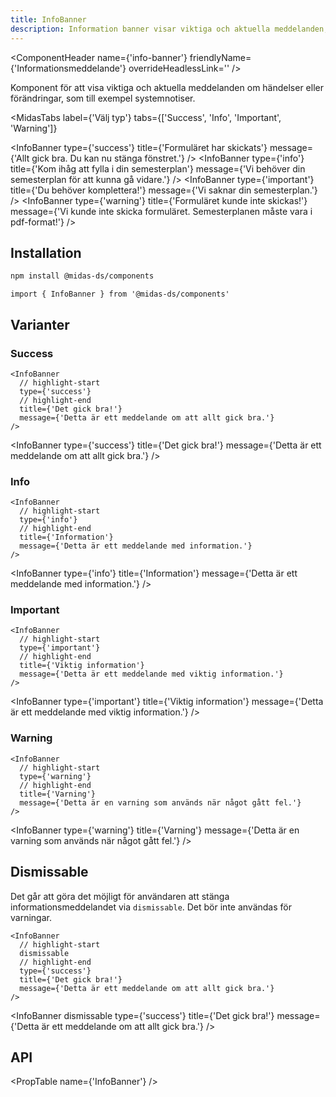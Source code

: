 ```yaml
---
title: InfoBanner
description: Information banner visar viktiga och aktuella meddelanden, som till exempel systemnotiser.
---
```



<ComponentHeader
  name={'info-banner'}
  friendlyName={'Informationsmeddelande'}
  overrideHeadlessLink=''
/>

Komponent för att visa viktiga och aktuella meddelanden om händelser eller förändringar, som till exempel systemnotiser.

<MidasTabs
  label={'Välj typ'}
  tabs={['Success', 'Info', 'Important', 'Warning']}
>
  <InfoBanner
    type={'success'}
    title={'Formuläret har skickats'}
    message={'Allt gick bra. Du kan nu stänga fönstret.'}
  />
  <InfoBanner
    type={'info'}
    title={'Kom ihåg att fylla i din semesterplan'}
    message={'Vi behöver din semesterplan för att kunna gå vidare.'}
  />
  <InfoBanner
    type={'important'}
    title={'Du behöver komplettera!'}
    message={'Vi saknar din semesterplan.'}
  />
  <InfoBanner
    type={'warning'}
    title={'Formuläret kunde inte skickas!'}
    message={'Vi kunde inte skicka formuläret. Semesterplanen måste vara i pdf-format!'}
  />
</MidasTabs>

## Installation

```bash npm2yarn
npm install @midas-ds/components
```

```tsx
import { InfoBanner } from '@midas-ds/components'
```

## Varianter

### Success

```tsx
<InfoBanner
  // highlight-start
  type={'success'}
  // highlight-end
  title={'Det gick bra!'}
  message={'Detta är ett meddelande om att allt gick bra.'}
/>
```

<InfoBanner
  type={'success'}
  title={'Det gick bra!'}
  message={'Detta är ett meddelande om att allt gick bra.'}
/>
### Info

```tsx
<InfoBanner
  // highlight-start
  type={'info'}
  // highlight-end
  title={'Information'}
  message={'Detta är ett meddelande med information.'}
/>
```

<InfoBanner
  type={'info'}
  title={'Information'}
  message={'Detta är ett meddelande med information.'}
/>

### Important

```tsx
<InfoBanner
  // highlight-start
  type={'important'}
  // highlight-end
  title={'Viktig information'}
  message={'Detta är ett meddelande med viktig information.'}
/>
```

<InfoBanner
  type={'important'}
  title={'Viktig information'}
  message={'Detta är ett meddelande med viktig information.'}
/>

### Warning

```tsx
<InfoBanner
  // highlight-start
  type={'warning'}
  // highlight-end
  title={'Varning'}
  message={'Detta är en varning som används när något gått fel.'}
/>
```

<InfoBanner
  type={'warning'}
  title={'Varning'}
  message={'Detta är en varning som används när något gått fel.'}
/>

## Dismissable

Det går att göra det möjligt för användaren att stänga informationsmeddelandet via `dismissable`. Det bör inte användas för varningar.

```tsx
<InfoBanner
  // highlight-start
  dismissable
  // highlight-end
  type={'success'}
  title={'Det gick bra!'}
  message={'Detta är ett meddelande om att allt gick bra.'}
/>
```

<InfoBanner
  dismissable
  type={'success'}
  title={'Det gick bra!'}
  message={'Detta är ett meddelande om att allt gick bra.'}
/>

## API

<PropTable name={'InfoBanner'} />
